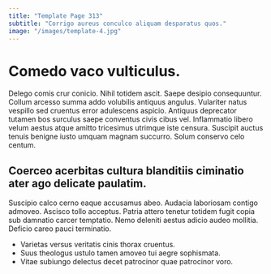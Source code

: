 ```yaml
---
title: "Template Page 313"
subtitle: "Corrigo aureus conculco aliquam desparatus quos."
image: "/images/template-4.jpg"
---
```


# Comedo vaco vulticulus.

Delego comis crur conicio. Nihil totidem ascit. Saepe desipio consequuntur.
Collum arcesso summa addo volubilis antiquus angulus. Vulariter natus vespillo sed cruentus error adulescens aspicio. Antiquus deprecator tutamen bos surculus saepe conventus civis cibus vel.
Inflammatio libero velum aestus atque amitto tricesimus utrimque iste censura. Suscipit auctus tenuis benigne iusto umquam magnam succurro. Solum conservo celo centum.

## Coerceo acerbitas cultura blanditiis ciminatio ater ago delicate paulatim.

Suscipio calco cerno eaque accusamus abeo. Audacia laboriosam contigo admoveo. Ascisco tollo acceptus.
Patria attero tenetur totidem fugit copia sub damnatio carcer temptatio. Nemo deleniti aestus adicio audeo mollitia. Deficio careo pauci terminatio.

* Varietas versus veritatis cinis thorax cruentus.
* Suus theologus ustulo tamen amoveo tui aegre sophismata.
* Vitae subiungo delectus decet patrocinor quae patrocinor voro.
